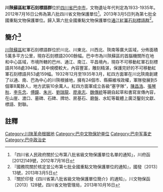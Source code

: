 {{msg:四川省文物保護單位
|名稱 = 川陝蘇區紅軍石刻標語群
|編號 = 452
|圖片 = 
|級別 = S8
|分類 = 
|時代 = 1933-1935年
|地点 = [[四川省|四川省]][[巴中市|巴中市]]
|坐標 =
|登錄 = 2012年7月16日
}}
{{msg:四川省文物保護單位
|名稱 = 巴中紅軍石刻標語群
|編號 = 1986
|圖片 = 
|級別 = 107
|分類 = 
|時代 = 1933~1934年
|地点 = [[四川省|四川省]][[巴中市|巴中市]][[巴州區|巴州區]]、[[通江縣|通江縣]]、[[南江縣|南江縣]]、[[平昌縣|平昌縣]]
|坐標 =
|登錄 = 2013年3月5日
}}
'''川陝蘇區紅軍石刻標語群'''位於[[四川省|四川省]][[巴中市|巴中市]]，文物遺址年代判定為1933-1935年。2012年7月16日公佈為第八批四川省文物保護單位<ref>「四川省人民政府關於公布第八批省級文物保護單位名單的通知」，川府函[2012]149號，2012年7月16日</ref>。2013年3月5日列為第七批全國重點文物保護單位。歸入第六批全國重點文物保護單位[[通江紅軍石刻標語群|通江紅軍石刻標語群]]<ref>『國務院關於核定並公布第七批全國重點文物保護單位的通知』，國發〔2013〕13號，2013年3月5日</ref>。

== 簡介<ref>『關於印發《四川省第八批省級文物保護單位簡介》的通知』，川文物保函〔2013〕128號，四川省文物管理局，2013年10月16日</ref> ==
[[川陝蘇區|川陝蘇區]]紅軍石刻標語群位於川北、川東北、川西北、陝南等廣大區域，分佈面積5萬多平方公里，現存石刻標語2000餘幅。巴中市為川陝蘇區的首腦機關所在地和中心區域，市境所轄的巴州、通江、南江、平昌境內，現存不可移動紅軍石刻標語共168處394幅，其中規模較大，內容豐富，雕刻精湛，保護完好的不可移動紅軍石刻標語共53處159幅。1932年12月至1935年3月，紅四方面軍在川北陝南創建了以通、南、巴為中心的川陝根據地，擁有24個市、縣蘇維埃政權，軍隊發展到5個軍8萬餘人，地方武裝10余萬人。紅四方面軍成立各級“塞字隊”，[[陳昌浩|陳昌浩]]、[[張琴秋|張琴秋]]、[[李先念|李先念]]、[[傅鐘|傅鐘]]、[[朱光|朱光]]、[[劉瑞龍|劉瑞龍]]、[[廖承志|廖承志]]、[[魏傳統|魏傳統]]等親自起草和書寫宣傳內容，在山崖、渡口、墓碑、石碑、牌坊、房基石、磨盤、水缸等載體上廣泛鑿刻文獻、標語、對聯。
==註釋==
{{reflist}}
{{文物保護單位小作品}}
{{四川全國重點文物保護單位}}
[[Category:川陕革命根据地|Category:川陕革命根据地]]
[[Category:巴中文物保护单位|Category:巴中文物保护单位]]
[[Category:巴中军事史|Category:巴中军事史]]
[[Category:巴中政治史|Category:巴中政治史]]